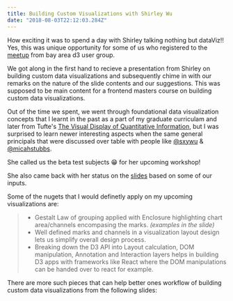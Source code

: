 ```yaml
---
title: Building Custom Visualizations with Shirley Wu
date: "2018-08-03T22:12:03.284Z"
---
```



How exciting it was to spend a day with Shirley talking nothing but dataViz!!
Yes, this was unique opportunity for some of us who registered to the 
[meetup](https://www.meetup.com/Bay-Area-d3-User-Group/events/252723783/) from bay area d3 user group. 

We got along in the first hand to recieve a presentation from Shirley on building custom data visualizations 
and subsequently chime in with our remarks on the nature of the slide contents and our suggestions. 
This was supposed to be main content for a frontend masters course on building custom data visualizations. 

Out of the time we spent, we went through foundational data visualization concepts that I learnt in the past as a 
part of my graduate curriculam and later from Tufte's 
[The Visual Display of Quantitative Information](https://www.edwardtufte.com/tufte/books_vdqi), 
but I was surprised to learn newer interesting aspects when the same general principals that were 
discussed over table with people like [@sxywu](https://twitter.com/sxywu) & 
[@micahstubbs](https://twitter.com/micahstubbs). 

She called us the beta test subjects 😁 for her upcoming workshop!
<Tweet tweetId='1023455555224920064' />

She also came back with her status on the [slides](//slides.com/shirleywu/deck-10/) based on some of our inputs.
<Tweet tweetId='1025276134546534400' />

Some of the nugets that I would definetly apply on my upcoming visualizations are:
> - Gestalt Law of grouping applied with Enclosure highlighting chart area/channels encompasing the marks. *(examples in the slide)*
> - Well defined marks and channels in a visualization layout design lets us simplify overall design process. 
> - Breaking down the D3 API into Layout calculation, DOM manipulation, Annotation and Interaction layers helps in building D3 apps with frameworks like React where the DOM manipulations can be handed over to react for example.

There are more such pieces that can help better ones workflow of building custom data visualizations from the 
following slides:
<Slide source="//slides.com/shirleywu/deck-10/embed?style=light#/53" />